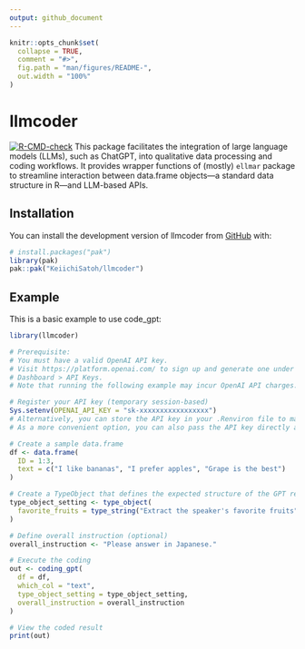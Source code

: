 ```yaml
---
output: github_document
---
```


<!-- README.md is generated from README.Rmd. Please edit that file -->

```r
knitr::opts_chunk$set(
  collapse = TRUE,
  comment = "#>",
  fig.path = "man/figures/README-",
  out.width = "100%"
)
```

# llmcoder

<!-- badges: start -->
[![R-CMD-check](https://github.com/KeiichiSatoh/llmcoder/actions/workflows/R-CMD-check.yaml/badge.svg)](https://github.com/KeiichiSatoh/llmcoder/actions/workflows/R-CMD-check.yaml)
<!-- badges: end -->
This package facilitates the integration of large language models (LLMs), such as ChatGPT, into qualitative data processing and coding workflows. It provides wrapper functions of (mostly) `ellmar` package to streamline interaction between data.frame objects—a standard data structure in R—and LLM-based APIs. 

## Installation

You can install the development version of llmcoder from [GitHub](https://github.com/) with:

``` r
# install.packages("pak")
library(pak)
pak::pak("KeiichiSatoh/llmcoder")
```

## Example

This is a basic example to use code_gpt:

```r
library(llmcoder)

# Prerequisite:
# You must have a valid OpenAI API key.
# Visit https://platform.openai.com/ to sign up and generate one under
# Dashboard > API Keys.
# Note that running the following example may incur OpenAI API charges.

# Register your API key (temporary session-based)
Sys.setenv(OPENAI_API_KEY = "sk-xxxxxxxxxxxxxxxxx")
# Alternatively, you can store the API key in your .Renviron file to make it persist across sessions.
# As a more convenient option, you can also pass the API key directly as an argument to the `coding_gpt()` function.

# Create a sample data.frame
df <- data.frame(
  ID = 1:3,
  text = c("I like bananas", "I prefer apples", "Grape is the best")
)

# Create a TypeObject that defines the expected structure of the GPT response
type_object_setting <- type_object(
  favorite_fruits = type_string("Extract the speaker's favorite fruits")
)

# Define overall instruction (optional)
overall_instruction <- "Please answer in Japanese."

# Execute the coding
out <- coding_gpt(
  df = df,
  which_col = "text",
  type_object_setting = type_object_setting,
  overall_instruction = overall_instruction
)

# View the coded result
print(out)

```
